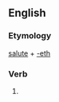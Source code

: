 ==English==

===Etymology===
[[salute]] + [[-eth]]

===Verb===
{{head|en|verb form}}

# {{en-archaic third-person singular of|salute}}